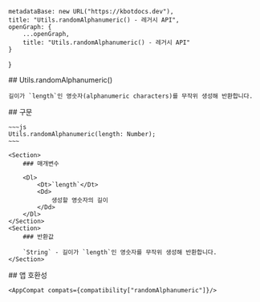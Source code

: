 
    metadataBase: new URL("https://kbotdocs.dev"),
    title: "Utils.randomAlphanumeric() - 레거시 API",
    openGraph: {
        ...openGraph,
        title: "Utils.randomAlphanumeric() - 레거시 API"
    }
}

<Section>
    ## Utils.randomAlphanumeric()

    길이가 `length`인 영숫자(alphanumeric characters)를 무작위 생성해 반환합니다.
</Section>
<Section>
    ## 구문

    ~~~js
    Utils.randomAlphanumeric(length: Number);
    ~~~

    <Section>
        ### 매개변수

        <Dl>
            <Dt>`length`</Dt>
            <Dd>
                생성할 영숫자의 길이
            </Dd>
        </Dl>
    </Section>
    <Section>
        ### 반환값

        `String` - 길이가 `length`인 영숫자를 무작위 생성해 반환합니다.
    </Section>
</Section>
<Section>
    ## 앱 호환성

    <AppCompat compats={compatibility["randomAlphanumeric"]}/>
</Section>